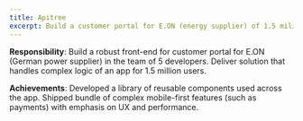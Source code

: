 ```yaml
---
title: Apitree
excerpt: Build a customer portal for E.ON (energy supplier) of 1.5 milion users
---
```


**Responsibility**: Build a robust front-end for customer portal for E.ON (German power supplier) in the team of 5 developers. Deliver solution that handles complex logic of an app for 1.5 million users.

**Achievements**: Developed a library of reusable components used across the app. Shipped bundle of complex mobile-first features (such as payments) with emphasis on UX and performance.
